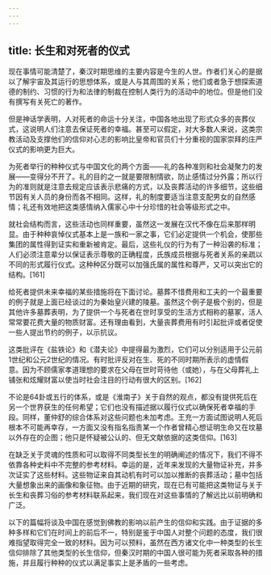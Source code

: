 ```yaml
---
---
---
```

title: 长生和对死者的仪式
---



现在事情可能清楚了，秦汉时期思维的主要内容是今生的人世。作者们关心的是据以了解宇宙及其运行的思想体系，或是人与其周围的关系；他们或者急于想探索道德的制约、习惯的行为和法律的制裁在控制人类行为的活动中的地位。但是他们没有撰写有关死亡的著作。

但是神话学表明，人对死者的命运十分关注，中国各地出现了形式众多的丧葬仪式，这说明人们注意去保证死者的幸福。甚至可以假定，对大多数人来说，这类宗教活动及支撑他们的信仰对心志的影响比皇帝和官员们十分重视的国家崇拜的庄严仪式的影响更为巨大。

为死者举行的种种仪式与中国文化的两个方面——礼的各种准则和社会凝聚力的发展——变得分不开了。礼的目的之一就是要限制情欲，防止感情过分外露；所以行为的准则就是注意去规定应该表示悲痛的方式，以及丧葬活动的许多细节，这些细节因有关人员的身份而各不相同。这样，礼的制度要适当注意支配男女的自然感情；礼还有效地把这类感情纳入儒家心中十分珍惜的社会等级形式之中。

就社会结构而言，这些活动也同样重要，虽然这一发展在汉代不像在后来那样明显。由于种种哀悼仪式基本上是一族和一家之事，它们必定提供一个机会，使那些集团的属性得到证实和重新被肯定。最后，这些礼仪的行为有了一种沿袭的标准；人们必须注意辈分以保证表示尊敬的正确程度，氏族成员根据与死者关系的亲疏以不同的形式履行仪式。这种种区分既可以加强氏属的属性和尊严，又可以突出它的结构。[161]

给死者提供未来幸福的某些措施将在下面讨论。墓葬不惜费用和工夫的一个最重要的例子就是上面已经谈过的为秦始皇兴建的陵墓。虽然这个例子是极个别的，但是其他许多墓葬表明，为了提供一个与死者在世时享受的生活方式相称的墓冢，活人常常要花费大量的物质财富。还有理由看到，大量丧葬费用有时引起批评或者促使一些人提出节约的例子，以示抗议。

这类批评在《盐铁论》和《潜夫论》中提得最为激烈，它们可以分别适用于公元前1世纪和公元2世纪的情况。有时批评反对在生、死的不同时期所表示的虚情假意。因为不顾儒家孝道理想的要求在父母在世时苛待他（或她），与在父母葬礼上铺张和炫耀财富以使当时社会注目的行动有很大的区别。[162]

不论是64卦或五行的体系，或是《淮南子》关于自然的观点，都没有提供死后在另一个世界获生的任何希望；它们也没有描述据以履行仪式以确保死者幸福的手段。同样，董仲舒的综合体系对这些问题也未加考虑。王充一方面试图说明人死后根本不可能再幸存，一方面又没有指名指责某一个作者曾精心想证明生命又在坟墓以外存在的企图；他只是怀疑被公认的、但无文献依据的这类信仰。[163]

在缺乏关于灵魂的性质和可以取得不同类型长生的明确阐述的情况下，我们不得不依靠各种史料中不完整的参考材料。幸运的是，近年来发现的大量物证补充，并多次证实了这些材料。这些物证来自其动机有时可以加以推断的丧葬活动；墓中包括大量想象出来的画像和象征物。由于近期的研究，现在已有可能把这类物证与关于长生和丧葬习俗的参考材料联系起来，我们现在对这些事情的了解远比以前明确和广泛。

以下的篇幅将谈及中国在感觉到佛教的影响以前产生的信仰和实践。由于证据的多种多样和它们在时间上的前后不一，特别是鉴于中国人对整个问题的态度，我们很难指望取得完全一致的材料。因为可以预料，虽然在西方诸文化中一种类型的长生信仰排除了其他类型的长生信仰，但秦汉时期的中国人很可能为死者采取各种的措施，并且履行种种的仪式以满足事实上是矛盾的一些考虑。